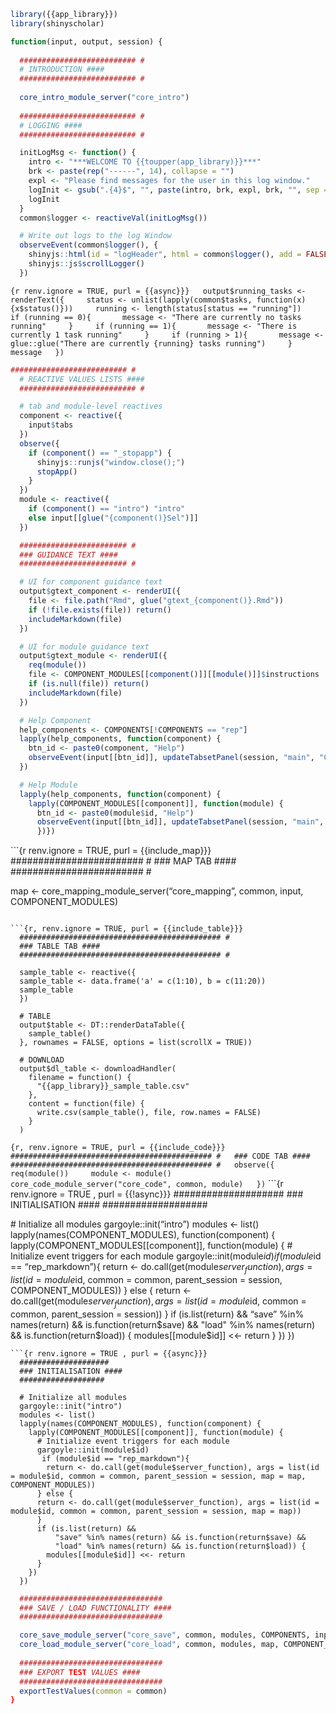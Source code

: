 ```r
library({{app_library}})
library(shinyscholar)

function(input, output, session) {
 
  ########################## #
  # INTRODUCTION ####
  ########################## #
  
  core_intro_module_server("core_intro")
  
  ########################## #
  # LOGGING ####
  ########################## #

  initLogMsg <- function() {
    intro <- "***WELCOME TO {{toupper(app_library)}}***"
    brk <- paste(rep("------", 14), collapse = "")
    expl <- "Please find messages for the user in this log window."
    logInit <- gsub(".{4}$", "", paste(intro, brk, expl, brk, "", sep = "<br>"))
    logInit
  }
  common$logger <- reactiveVal(initLogMsg())

  # Write out logs to the log Window
  observeEvent(common$logger(), {
    shinyjs::html(id = "logHeader", html = common$logger(), add = FALSE)
    shinyjs::js$scrollLogger()
  })
```

```{r renv.ignore = TRUE, purl = {{async}}}
  output$running_tasks <- renderText({
    status <- unlist(lapply(common$tasks, function(x){x$status()}))
    running <- length(status[status == "running"])
    if (running == 0){
      message <- "There are currently no tasks running"
    }
    if (running == 1){
      message <- "There is currently 1 task running"
    }
    if (running > 1){
      message <- glue::glue("There are currently {running} tasks running")
    }
    message
  })
```

```r
########################## #
  # REACTIVE VALUES LISTS ####
  ########################## #

  # tab and module-level reactives
  component <- reactive({
    input$tabs
  })
  observe({
    if (component() == "_stopapp") {
      shinyjs::runjs("window.close();")
      stopApp()
    }
  })
  module <- reactive({
    if (component() == "intro") "intro"
    else input[[glue("{component()}Sel")]]
  })

  ######################## #
  ### GUIDANCE TEXT ####
  ######################## #

  # UI for component guidance text
  output$gtext_component <- renderUI({
    file <- file.path("Rmd", glue("gtext_{component()}.Rmd"))
    if (!file.exists(file)) return()
    includeMarkdown(file)
  })

  # UI for module guidance text
  output$gtext_module <- renderUI({
    req(module())
    file <- COMPONENT_MODULES[[component()]][[module()]]$instructions
    if (is.null(file)) return()
    includeMarkdown(file)
  })

  # Help Component
  help_components <- COMPONENTS[!COMPONENTS == "rep"]
  lapply(help_components, function(component) {
    btn_id <- paste0(component, "Help")
    observeEvent(input[[btn_id]], updateTabsetPanel(session, "main", "Component Guidance"))
  })

  # Help Module
  lapply(help_components, function(component) {
    lapply(COMPONENT_MODULES[[component]], function(module) {
      btn_id <- paste0(module$id, "Help")
      observeEvent(input[[btn_id]], updateTabsetPanel(session, "main", "Module Guidance"))
      })})
```

```{r renv.ignore = TRUE, purl = {{include_map}}}  
  ######################## #
  ### MAP TAB ####
  ######################## #

  map <- core_mapping_module_server("core_mapping", common, input, COMPONENT_MODULES)

```

```{r, renv.ignore = TRUE, purl = {{include_table}}}
  ############################################# #
  ### TABLE TAB ####
  ############################################# #

  sample_table <- reactive({
  sample_table <- data.frame('a' = c(1:10), b = c(11:20))
  sample_table
  })

  # TABLE
  output$table <- DT::renderDataTable({
    sample_table()
  }, rownames = FALSE, options = list(scrollX = TRUE))

  # DOWNLOAD
  output$dl_table <- downloadHandler(
    filename = function() {
      "{{app_library}}_sample_table.csv"
    },
    content = function(file) {
      write.csv(sample_table(), file, row.names = FALSE)
    }
  )
```
```{r, renv.ignore = TRUE, purl = {{include_code}}}
  ############################################# #
  ### CODE TAB ####
  ############################################# #
  observe({
  req(module())
    module <- module()
    core_code_module_server("core_code", common, module)
  })
```
```{r renv.ignore = TRUE , purl = {{!async}}}
  ####################
  ### INITIALISATION ####
  ###################

  # Initialize all modules
  gargoyle::init("intro")
  modules <- list()
  lapply(names(COMPONENT_MODULES), function(component) {
    lapply(COMPONENT_MODULES[[component]], function(module) {
      # Initialize event triggers for each module
      gargoyle::init(module$id)
       if (module$id == "rep_markdown"){
        return <- do.call(get(module$server_function), args = list(id = module$id, common = common, parent_session = session, COMPONENT_MODULES))
      } else {
      return <- do.call(get(module$server_function), args = list(id = module$id, common = common, parent_session = session))
      }
      if (is.list(return) &&
          "save" %in% names(return) && is.function(return$save) &&
          "load" %in% names(return) && is.function(return$load)) {
        modules[[module$id]] <<- return
      }
    })
  })
```
```{r renv.ignore = TRUE , purl = {{async}}}
  ####################
  ### INITIALISATION ####
  ###################

  # Initialize all modules
  gargoyle::init("intro")
  modules <- list()
  lapply(names(COMPONENT_MODULES), function(component) {
    lapply(COMPONENT_MODULES[[component]], function(module) {
      # Initialize event triggers for each module
      gargoyle::init(module$id)
       if (module$id == "rep_markdown"){
        return <- do.call(get(module$server_function), args = list(id = module$id, common = common, parent_session = session, map = map, COMPONENT_MODULES))
      } else {
      return <- do.call(get(module$server_function), args = list(id = module$id, common = common, parent_session = session, map = map))
      }
      if (is.list(return) &&
          "save" %in% names(return) && is.function(return$save) &&
          "load" %in% names(return) && is.function(return$load)) {
        modules[[module$id]] <<- return
      }
    })
  })
```
```r
  ################################
  ### SAVE / LOAD FUNCTIONALITY ####
  ################################

  core_save_module_server("core_save", common, modules, COMPONENTS, input)
  core_load_module_server("core_load", common, modules, map, COMPONENT_MODULES, parent_session = session)
  
  ################################
  ### EXPORT TEST VALUES ####
  ################################
  exportTestValues(common = common)
}
```

